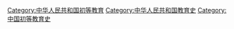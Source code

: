 [[Category:中华人民共和国初等教育|Category:中华人民共和国初等教育]]
[[Category:中华人民共和国教育史|Category:中华人民共和国教育史]]
[[Category:中国初等教育史|Category:中国初等教育史]]